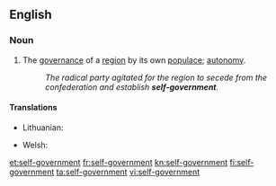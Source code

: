 ==English==

===Noun===
{{en-noun|sg=[[self]]-[[government]]|-}}

# The [[governance]] of a [[region]] by its own [[populace]]; [[autonomy]].
#:''The radical party agitated for the region to secede from the confederation and establish '''self-government'''.''

====Translations====
{{trans-top|self-government}}
* Lithuanian: {{t|lt|savivalda|f}}
{{trans-mid}}
* Welsh: {{t|cy|hunanlywodraeth}}
{{trans-bottom}}

[[et:self-government]]
[[fr:self-government]]
[[kn:self-government]]
[[fi:self-government]]
[[ta:self-government]]
[[vi:self-government]]